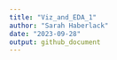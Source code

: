 ```yaml
---
title: "Viz_and_EDA_1"
author: "Sarah Haberlack"
date: "2023-09-28"
output: github_document
---
```

